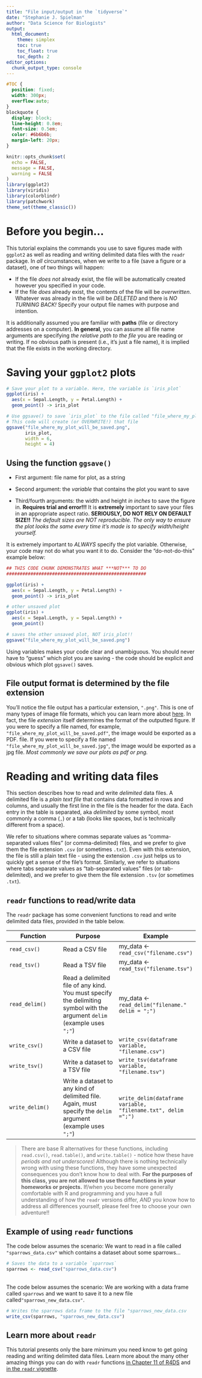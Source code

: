 ```yaml
---
title: "File input/output in the `tidyverse`"
date: "Stephanie J. Spielman"
author: "Data Science for Biologists"
output: 
  html_document:
    theme: simplex
    toc: true
    toc_float: true
    toc_depth: 2
editor_options: 
  chunk_output_type: console
---
```

```css
#TOC {
  position: fixed;
  width: 300px;
  overflow:auto;
}
blockquote {
  display: block;
  line-height: 0.8em;
  font-size: 0.5em;
  color: #6b6b6b;
  margin-left: 20px;
}
```


```r
knitr::opts_chunk$set(
  echo = FALSE,
  message = FALSE,
  warning = FALSE
)
library(ggplot2)
library(viridis)
library(colorblindr)
library(patchwork)
theme_set(theme_classic())
```



# Before you begin...

This tutorial explains the commands you use to save figures made with `ggplot2` as well as reading and writing delimited data files with the `readr` package. In _all_ circumstances, when we write to a file (save a figure or a dataset), one of two things will happen:

+ If the file *does not* already exist, the file will be automatically created however you specified in your code.
+ If the file *does* already exist, the contents of the file will be *overwritten*. Whatever was already in the file will be *DELETED* and there is *NO TURNING BACK!* Specify your output file names with purpose and intention.

It is additionally assumed you are familiar with **paths** (file or directory addresses on a computer). **In general**, you can assume all file name arguments are specifying *the relative path to the file* you are reading or writing. If no obvious path is present (i.e., it's just a file name), it is implied that the file exists in the working directory.



# Saving your `ggplot2` plots

```r
# Save your plot to a variable. Here, the variable is `iris_plot`
ggplot(iris) + 
  aes(x = Sepal.Length, y = Petal.Length) + 
  geom_point() -> iris_plot

# Use ggsave() to save `iris_plot` to the file called "file_where_my_plot_will_be_saved.png"
# This code will create (or OVERWRITE!) that file
ggsave("file_where_my_plot_will_be_saved.png", 
       iris_plot,
       width = 6,
       height = 4)
```

## Using the function `ggsave()`

+ First argument: file name for plot, as a string

+ Second argument: the _variable_ that contains the plot you want to save

+ Third/fourth arguments: the width and height _in inches_ to save the figure in. **Requires trial and error!!!** It is **extremely** important to save your files in an appropriate aspect ratio. **SERIOUSLY, DO NOT RELY ON DEFAULT SIZE!!** *The default sizes are NOT reproducible. The only way to ensure the plot looks the same every time it's made is to specify width/height yourself.*

It is extremely important to *ALWAYS* specify the plot variable. Otherwise, your code may not do what you want it to do. Consider the "do-not-do-this" example below:

```r
## THIS CODE CHUNK DEMONSTRATES WHAT ***NOT*** TO DO
####################################################

ggplot(iris) + 
  aes(x = Sepal.Length, y = Petal.Length) + 
  geom_point() -> iris_plot

# other unsaved plot
ggplot(iris) + 
  aes(x = Sepal.Length, y = Sepal.Length) + 
  geom_point()

# saves the other unsaved plot, NOT iris_plot!!
ggsave("file_where_my_plot_will_be_saved.png")
```

Using variables makes your code clear and unambiguous. You should never have to "guess" which plot you are saving - the code should be explicit and obvious which plot `ggsave()` saves.

## File output format is determined by the file extension

You'll notice the file output has a particular extension, `".png"`. This is one of many types of image file formats, which you can learn more about [here](https://clauswilke.com/dataviz/image-file-formats.html). In fact, the file *extension* itself determines the format of the outputted figure. If you were to specify a file named, for example, `"file_where_my_plot_will_be_saved.pdf"`, the image would be exported as a PDF. file. If you were to specify a file named `"file_where_my_plot_will_be_saved.jpg"`, the image would be exported as a jpg file. _Most commonly we save our plots as pdf or png._

# Reading and writing data files

This section describes how to read and write *delimited* data files. A delimited file is a *plain text file* that contains data formatted in rows and columns, and usually the first line in the file is the header for the data. Each entry in the table is separated, aka *delimited* by some symbol, most commonly a comma (`,`) or a tab (looks like spaces, but is technically different from a space).

We refer to situations where commas separate values as "comma-separated values files" (or comma-delimited) files, and we prefer to give them the file extension `.csv`  (or sometimes `.txt`).  Even with this extension, the file is still a plain text file - using the extension `.csv` just helps us to quickly get a sense of the file's format. Similarly, we refer to situations where tabs separate values as "tab-separated values" files (or tab-delimited), and we prefer to give them the file extension `.tsv` (or sometimes `.txt`).

## `readr` functions to read/write data

The `readr` package has some convenient functions to read and write delimited data files, provided in the table below.

Function | Purpose   | Example |
---------|-----------|---------|
`read_csv()` | Read a CSV file | my_data <- `read_csv("filename.csv")`
`read_tsv()` | Read a TSV file | my_data <- `read_tsv("filename.tsv")`
`read_delim()` | Read a delimited file of any kind. You must specify the delimiting symbol with the argument `delim` (example uses `";"`) | my_data <- `read_delim("filename." delim = ";")`
`write_csv()` | Write a dataset to a CSV file | `write_csv(dataframe variable, "filename.csv")`
`write_tsv()` | Write a dataset to a TSV file | `write_tsv(dataframe variable, "filename.tsv")`
`write_delim()` | Write a dataset to any kind of delimited file. Again, must specify the `delim` argument (example uses `";"`) | `write_delim(dataframe variable, "filename.txt", delim =";")`


> There are base R alternatives for these functions, including `read.csv()`, `read.table()`, and `write.table()` - notice how these have *periods and not underscores*! Although there is nothing technically wrong with using these functions, they have some unexpected consequences you don't know how to deal with. **For the purposes of this class, you are not allowed to use these functions in your homeworks or projects.** If/when you become more generally comfortable with R and programming and you have a full understanding of how the `readr` versions differ, *AND* you know how to address all differences yourself, please feel free to choose your own adventure!! 

## Example of using `readr` functions

The code below assumes the scenario: We want to read in a file called `"sparrows_data.csv"` which contains a dataset about some sparrows...

```r
# Saves the data to a variable `sparrows`
sparrows <- read_csv("sparrows_data.csv")
```

<br>
The code below assumes the scenario: We are working with a data frame called `sparrows` and we want to save it to a new file called`"sparrows_new_data.csv"`.

```r
# Writes the sparrows data frame to the file "sparrows_new_data.csv
write_csv(sparrows, "sparrows_new_data.csv")
```



## Learn more about `readr`

This tutorial presents only the bare minimum you need know to get going reading and writing delimited data files. Learn more about the many other amazing things you can do with `readr` functions [in Chapter 11 of R4DS](https://r4ds.had.co.nz/data-import.html) and
[in the `readr` vignette](https://readr.tidyverse.org/articles/readr.html).
